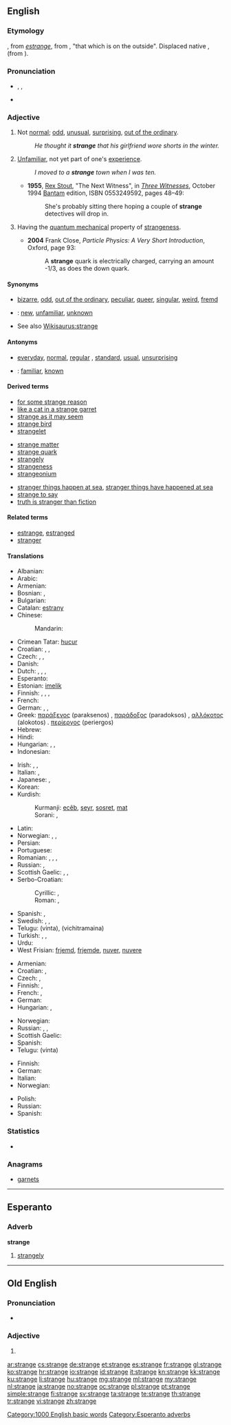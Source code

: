 {{also|Stränge|strânge}}
==English==

===Etymology===
{{etyl|enm}} {{term||strange|lang=enm}}, from {{etyl|fro}} ''[[estrange]]'', from {{etyl|la}} {{term|extraneus|lang=la}}, "that which is on the outside". Displaced native {{etyl|enm|-}} {{term|fremd||lang=enm}}, {{term|frempt||strange|lang=enm}} (from {{etyl|ang|-}} {{term|fremede|fremede, fremde|lang=ang}}).

===Pronunciation===
* {{enPR|strānj}}, {{IPA|/streɪndʒ/}}, {{X-SAMPA|/streIndZ/}}
* {{audio|en-us-strange.ogg|Audio (US)}}

===Adjective===
{{en-adj|strang|er}}

# Not [[normal]]; [[odd]], [[unusual]], [[surprising]], [[out of the ordinary]].
#: ''He thought it '''strange''' that his girlfriend wore shorts in the winter.''
# [[unfamiliar|Unfamiliar]], not yet part of one's [[experience]].
#: ''I moved to a '''strange''' town when I was ten.''
#* '''1955''', [[w:Rex Stout|Rex Stout]], "The Next Witness", in [[w:Three Witnesses (book)|''Three Witnesses'']], October 1994 [[w:Bantam Books|Bantam]] edition, ISBN 0553249592, pages 48–49:
#*: She's probably sitting there hoping a couple of '''strange''' detectives will drop in.
# {{physics}} Having the [[quantum mechanical]] property of [[strangeness]].
#* '''2004''' Frank Close, ''Particle Physics: A Very Short Introduction'', Oxford, page 93:
#*: A '''strange''' quark is electrically charged, carrying an amount -1/3, as does the down quark.

====Synonyms====
* {{sense|not normal}} [[bizarre]], [[odd]], [[out of the ordinary]], [[peculiar]], [[queer]], [[singular]], [[weird]], [[fremd]]
* {{qualifier|not part of one's experience}}: [[new]], [[unfamiliar]], [[unknown]]
* See also [[Wikisaurus:strange]]

====Antonyms====
* {{sense|not normal}} [[everyday]], [[normal]], [[regular]] {{qualifier|especially US}}, [[standard]], [[usual]], [[unsurprising]]
* {{qualifier|not part of one's experience}}: [[familiar]], [[known]]

====Derived terms====
{{rel-top3|Terms derived from ''strange''}}
* [[for some strange reason]]
* [[like a cat in a strange garret]]
* [[strange as it may seem]]
* [[strange bird]]
* [[strangelet]]
{{rel-mid3}}
* [[strange matter]]
* [[strange quark]]
* [[strangely]]
* [[strangeness]]
* [[strangeonium]]
{{rel-mid3}}
* [[stranger things happen at sea]], [[stranger things have happened at sea]]
* [[strange to say]]
* [[truth is stranger than fiction]]
{{rel-bottom}}

====Related terms====
* [[estrange]], [[estranged]]
* [[stranger]]

====Translations====
{{trans-top|not normal}}
* Albanian: {{t|sq|çuditshëm|alt=i çuditshëm}}
* Arabic: {{t-|ar|غريب|tr=ghariib}}
* Armenian: {{t-|hy|տարօրինակ|tr=taròrinak}}
* Bosnian: {{t-|bs|neobičan|m}}, {{t-|bs|čudan|m}}
* Bulgarian: {{t+|bg|странен|m|tr=stranen}}
* Catalan: [[estrany]] {{m}}
* Chinese:
*: Mandarin: {{t-|cmn|奇怪|tr=qíguài|sc=Hani}}
* Crimean Tatar: [[hucur]]
* Croatian: {{t-|hr|neobičan|alt=nȅobičan}}, {{t-|hr|čudan|alt=čȕdan}}, {{t-|hr|čudnovat|alt=čȕdnovāt}}
* Czech: {{t-|cs|zvláštní|m}}, {{t-|cs|divný|m}}, {{t-|cs|podivný|m}}
* Danish: {{t|da|underlig}}
* Dutch: {{t+|nl|vreemd}}, {{t+|nl|vreemde}}, {{t+|nl|raar}}, {{t+|nl|rare}}
* Esperanto: {{t-|eo|stranga|xs=Esperanto}}
* Estonian: [[imelik]]
* Finnish: {{t+|fi|outo}}, {{t+|fi|vieras}}, {{t+|fi|kummallinen}}, {{t-|fi|ihmeellinen}}
* French: {{t+|fr|étrange|m|f}}
* German: {{t|de|seltsam}}, {{t|de|sonderbar}}, {{t|de|komisch}}
* Greek: [[παράξενος]] (paraksenos) {{m}}, [[παράδοξος]] (paradoksos) {{m}}, [[αλλόκοτος]] (alokotos) {{m}}. [[περίεργος]] (periergos) {{m}}
* Hebrew: {{t+|he|מוזר|tr=muzár}}
* Hindi: {{t|hi|अजीब|tr=ajīb|sc=Deva}}
* Hungarian: {{t+|hu|különös}}, {{t+|hu|furcsa}}, {{t+|hu|különleges}}
* Indonesian: {{t-|id|aneh|xs=Indonesian}}
{{trans-mid}}
* Irish: {{t|ga|aisteach}}, {{t|ga|ait}}, {{t|ga|éagsúlach}}
* Italian: {{t+|it|strano|m}}, {{t-|it|strana|f}}
* Japanese: {{t-|ja|変|tr=へん, hen}}, {{t|ja|奇妙|tr=きみょう, kimyō}}
* Korean: {{t|ko|이상한|tr=isang-han|sc=Kore}}
* Kurdish:
*: Kurmanji: [[ecêb]], [[seyr]], [[sosret]], [[mat]]
*: Sorani: {{t|ku|عه‌نتیکه|tr=`anteeka|sc=ku-Arab}}, {{t|ku|سه‌یر|tr=sair|sc=ku-Arab}}
* Latin: {{t|la|extraneus}}
* Norwegian: {{t-|no|merkelig}}, {{t-|no|sær}}, {{t+|no|rar}}
* Persian: {{t|fa|عجیب|tr=ajib|sc=fa-Arab}}
* Portuguese: {{t+|pt|estranho|m}}
* Romanian: {{t+|ro|ciudat}}, {{t-|ro|straniu}}, {{t-|ro|neobișnuit}}, {{t|ro|nenatural|m|n}}
* Russian: {{t+|ru|странный|m|tr=stránnyj}}, {{t|ru|чудной|tr=čudnój|sc=Cyrl}}
* Scottish Gaelic: {{t-|gd|annasach|xs=Scottish Gaelic}}, {{t-|gd|neònach|xs=Scottish Gaelic}}, {{t-|gd|coimheach|xs=Scottish Gaelic}}
* Serbo-Croatian:
*: Cyrillic: {{t|sh|необичан|sc=Cyrl}}, {{t|sh|необичан|sc=Cyrl}}
*: Roman: {{t|sh|neobičan}}, {{t|sh|čudan}}
* Spanish: {{t-|es|extraño|m}}, {{t|es|raro}}
* Swedish: {{t+|sv|främmande}}, {{t+|sv|konstig}}, {{t+|sv|underlig}}
* Telugu: {{t|te|వింత}} (vinta), {{t|te|విచిత్రమైన}} (vichitramaina)
* Turkish: {{t+|tr|garip}}, {{t+|tr|tuhaf}}, {{t+|tr|yabancı}}
* Urdu: {{t|ur|عجیب|tr=ajīb|sc=ur-Arab}}
* West Frisian: [[frjemd]], [[frjemde]], [[nuver]], [[nuvere]]
{{trans-bottom}}

{{trans-top|not yet part of one’s experience}}
* Armenian: {{t+|hy|օտար|tr=òtar}}
* Croatian: {{t-|hr|stran|alt=strȃn}}, {{t-|hr|čudan|alt=čȕdan}}
* Czech: {{t-|cs|cizí|m}}, {{t|cs|neznámý}}
* Finnish: {{t+|fi|outo}}, {{t+|fi|tuntematon}}
* French: {{t+|fr|inconnu|m}}, {{t+|fr|inconnue|f}}
* German: {{t|de|fremd}}
* Hungarian: {{t+|hu|ismeretlen}}, {{t+|hu|idegen}}
{{trans-mid}}
* Norwegian: {{t|no|ukjent}}
* Russian: {{t|ru|чужой|tr=čužój|sc=Cyrl}}, {{t|ru|незнакомый|tr=neznakómyj|sc=Cyrl}}, {{t|ru|чуждый|tr=čúždyj|sc=Cyrl}}
* Scottish Gaelic: {{t-|gd|coimheach|xs=Scottish Gaelic}}
* Spanish: {{t|es|desconocido}}
* Telugu: {{t|te|వింత}} (vinta)
{{trans-bottom}}

{{trans-top|in quantum mechanics}}
* Finnish: {{t+|fi|outo}}
* German: {{t+|de|seltsam}}
* Italian: {{t+|it|strano}}
* Norwegian: {{t-|no|sær}}
{{trans-mid}}
* Polish: {{t+|pl|dziwny}}
* Russian: {{t+|ru|странный|tr=stránnyj}}
* Spanish: {{t-|es|extraño}}
{{trans-bottom}}

===Statistics===
* {{rank|reached|appeared|spoke|462|strange|force|character|taking}}

===Anagrams===
* [[garnets#English|garnets]]

[[Category:1000 English basic words]]

----

==Esperanto==

===Adverb===
'''strange'''

# [[strangely]]

[[Category:Esperanto adverbs]]

----

==Old English==

===Pronunciation===
* {{IPA|/ˈstrɑŋɡe/|lang=ang}}

===Adjective===
{{head|ang|adjective form}}

# {{form of|Inflected form|[[strang]]|lang=ang}}{{attention|ang|inflected how?}}

[[ar:strange]]
[[cs:strange]]
[[de:strange]]
[[et:strange]]
[[es:strange]]
[[fr:strange]]
[[gl:strange]]
[[ko:strange]]
[[hr:strange]]
[[io:strange]]
[[id:strange]]
[[it:strange]]
[[kn:strange]]
[[kk:strange]]
[[ku:strange]]
[[li:strange]]
[[hu:strange]]
[[mg:strange]]
[[ml:strange]]
[[my:strange]]
[[nl:strange]]
[[ja:strange]]
[[no:strange]]
[[oc:strange]]
[[pl:strange]]
[[pt:strange]]
[[simple:strange]]
[[fi:strange]]
[[sv:strange]]
[[ta:strange]]
[[te:strange]]
[[th:strange]]
[[tr:strange]]
[[vi:strange]]
[[zh:strange]]